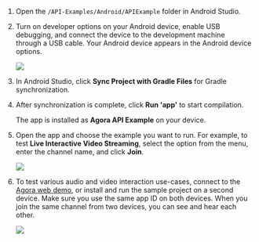 <PlatformWrapper platform="android">

1. Open the `/API-Examples/Android/APIExample` folder in Android Studio.

1. Turn on developer options on your Android device, enable USB debugging, and connect the device to the development machine through a USB cable. Your Android device appears in the Android device options.

    ![](https://agora-doc.s3.us-east-1.amazonaws.com/images/video-sdk/run-compile-android-step-2.png)

1. In Android Studio, click **Sync Project with Gradle Files** for Gradle synchronization.

1. After synchronization is complete, click **Run 'app'** to start compilation.

    The app is installed as **Agora API Example** on your device.

1. Open the app and choose the example you want to run. For example, to test **Live Interactive Video Streaming**, select the option from the menu, enter the channel name, and click **Join**.

    ![](https://agora-doc.s3.us-east-1.amazonaws.com/images/video-sdk/run-compile-android-step-6.jpg)

1. To test various audio and video interaction use-cases, connect to the [Agora web demo](https://webdemo.agora.io/basicVideoCall/index.html), or install and run the sample project on a second device. Make sure you use the same app ID on both devices. When you join the same channel from two devices, you can see and hear each other.

    ![](https://agora-doc.s3.us-east-1.amazonaws.com/images/video-sdk/run-compile-android-step-7.png)

</PlatformWrapper>